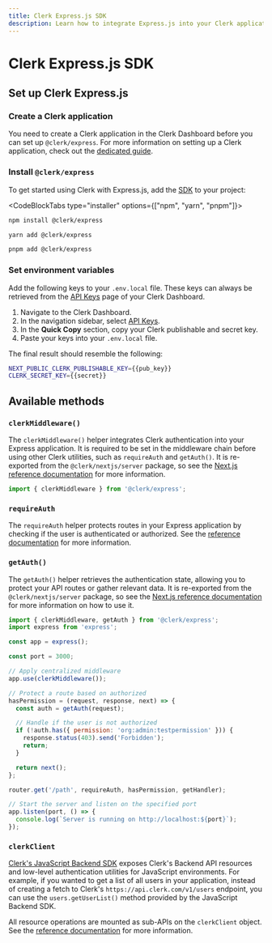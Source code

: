 ```yaml
---
title: Clerk Express.js SDK
description: Learn how to integrate Express.js into your Clerk application.
---
```


# Clerk Express.js SDK

## Set up Clerk Express.js

<Steps>

### Create a Clerk application

You need to create a Clerk application in the Clerk Dashboard before you can set up `@clerk/express`. For more information on setting up a Clerk application, check out the [dedicated guide](/docs/quickstarts/setup-clerk).

### Install `@clerk/express`

To get started using Clerk with Express.js, add the [SDK](https://www.npmjs.com/package/@clerk/express) to your project:

<CodeBlockTabs type="installer" options={["npm", "yarn", "pnpm"]}>
```sh filename="terminal"
npm install @clerk/express
```

```sh filename="terminal"
yarn add @clerk/express
```

```sh filename="terminal"
pnpm add @clerk/express
```
</CodeBlockTabs>

### Set environment variables

<SignedIn>

Add the following keys to your `.env.local` file. These keys can always be retrieved from the [API Keys](https://dashboard.clerk.com/last-active?path=api-keys) page of your Clerk Dashboard.

</SignedIn>

<SignedOut>

1. Navigate to the Clerk Dashboard.
2. In the navigation sidebar, select [API Keys](https://dashboard.clerk.com/last-active?path=api-keys).
3. In the **Quick Copy** section, copy your Clerk publishable and secret key.
4. Paste your keys into your `.env.local` file.

The final result should resemble the following:

</SignedOut>

  ```sh filename=".env.local"
  NEXT_PUBLIC_CLERK_PUBLISHABLE_KEY={{pub_key}}
  CLERK_SECRET_KEY={{secret}}
  ```

</Steps>

## Available methods

### `clerkMiddleware()`

The `clerkMiddleware()` helper integrates Clerk authentication into your Express application. It is required to be set in the middleware chain before using other Clerk utilities, such as `requireAuth` and `getAuth()`. It is re-exported from the `@clerk/nextjs/server` package, so see the [Next.js reference documentation](https://clerk.com/docs/references/nextjs/clerk-middleware) for more information.

```js
import { clerkMiddleware } from '@clerk/express';
```

### `requireAuth`

The `requireAuth` helper protects routes in your Express application by checking if the user is authenticated or authorized. See the [reference documentation](/docs/references/express/require-auth) for more information.

### `getAuth()`

The `getAuth()` helper retrieves the authentication state, allowing you to protect your API routes or gather relevant data. It is re-exported from the `@clerk/nextjs/server` package, so see the [Next.js reference documentation](https://clerk.com/docs/references/nextjs/get-auth) for more information on how to use it.

```js
import { clerkMiddleware, getAuth } from '@clerk/express';
import express from 'express';

const app = express();

const port = 3000;

// Apply centralized middleware
app.use(clerkMiddleware());

// Protect a route based on authorized
hasPermission = (request, response, next) => {
  const auth = getAuth(request);

  // Handle if the user is not authorized
  if (!auth.has({ permission: 'org:admin:testpermission' })) {
    response.status(403).send('Forbidden');
    return;
  }

  return next();
};

router.get('/path', requireAuth, hasPermission, getHandler);

// Start the server and listen on the specified port
app.listen(port, () => {
  console.log(`Server is running on http://localhost:${port}`);
});
```

### `clerkClient`

[Clerk's JavaScript Backend SDK](/docs/references/backend/overview) exposes Clerk's Backend API resources and low-level authentication utilities for JavaScript environments. For example, if you wanted to get a list of all users in your application, instead of creating a fetch to Clerk's `https://api.clerk.com/v1/users` endpoint, you can use the `users.getUserList()` method provided by the JavaScript Backend SDK.

All resource operations are mounted as sub-APIs on the `clerkClient` object. See the [reference documentation](/docs/references/backend/overview#usage) for more information.
